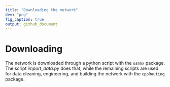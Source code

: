 ```yaml
---
title: "Downloading the network"
dev: "png"
fig_caption: true
output: github_document
---
```


# Downloading 
The network is downloaded through a python script with the `osmnx` package.
The script *import_data.py* does that, while the remaining scripts are used for data cleaning, engineering, and building the network with the `cppRouting` package. 


